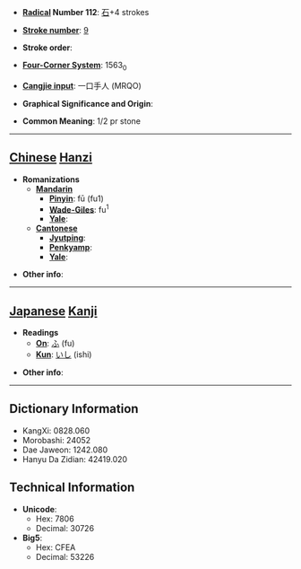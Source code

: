 * '''[[Wiktionary:Chinese radical index| Radical]] Number 112''': [[Wiktionary:Chinese radical index 石|石]]+4 strokes

* '''[[Wiktionary:Chinese total strokes index|Stroke number]]''': [[Wiktionary:Chinese total strokes index 9|9]]

* '''Stroke order''': 

* '''[[Wiktionary:Chinese four corner index|Four-Corner System]]''': 1563<sub>0</sub>

* '''[[Wiktionary:Chinese Cangjie index|Cangjie input]]''': 一口手人 (MRQO)

* '''Graphical Significance and Origin''': 

* '''Common Meaning''': 1/2 pr stone

----

== [[Chinese]] [[Hanzi]] ==

* '''Romanizations'''
** '''[[Mandarin]]'''
*** '''[[Pinyin]]''': fū (fu1)
*** '''[[Wade-Giles]]''': fu<sup>1</sup>
*** '''[[Yale]]''': 
** '''[[Cantonese]]'''
*** '''[[Jyutping]]''':
*** '''[[Penkyamp]]''': 
*** '''[[Yale]]''': 

* '''Other info''': 

----

== [[Japanese]] [[Kanji]] ==

* '''Readings'''
** '''[[On]]''': [[ふ]] (fu)
** '''[[Kun]]''': [[いし]] (ishi)

* '''Other info''':  

----

== Dictionary Information ==

* KangXi: 0828.060
* Morobashi: 24052
* Dae Jaweon: 1242.080
* Hanyu Da Zidian: 42419.020

== Technical Information ==

* '''Unicode''':
** Hex: 7806
** Decimal: 30726
* '''Big5''':
** Hex: CFEA
** Decimal: 53226